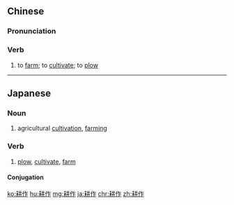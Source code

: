 ==Chinese==
{{zh-forms}}

===Pronunciation===
{{zh-pron
|m=gēngzuò
|c=gaang1 zok3
|mn=keng-choh
|cat=v
}}

===Verb===
{{zh-verb}}

# to [[farm]]; to [[cultivate]]; to [[plow]]

----

==Japanese==
{{ja-kanjitab|こう|さく|yomi=on}}

===Noun===
{{ja-noun|こうさく}}

# agricultural [[cultivation]], [[farming]]

===Verb===
{{ja-verb-suru|こうさく}}

# [[plow]], [[cultivate]], [[farm]]

====Conjugation====
{{ja-suru|こうさく}}

[[ko:耕作]]
[[hu:耕作]]
[[mg:耕作]]
[[ja:耕作]]
[[chr:耕作]]
[[zh:耕作]]